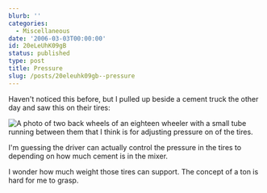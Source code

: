 ```yaml
---
blurb: ''
categories:
  - Miscellaneous
date: '2006-03-03T00:00:00'
id: 20eLeUhK09gB
status: published
type: post
title: Pressure
slug: /posts/20eleuhk09gb--pressure
---
```


Haven't noticed this before, but I pulled up beside a cement truck the other day and saw this on their tires:

<Img src="wheels_20060227_093946a.jpg" alt="A photo of two back wheels of an eighteen wheeler with a small tube running between them that I think is for adjusting pressure on of the tires." />

I'm guessing the driver can actually control the pressure in the tires to depending on how much cement is in the mixer.

I wonder how much weight those tires can support. The concept of a ton is hard for me to grasp.
